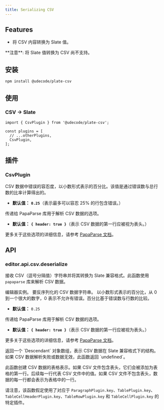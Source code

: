 ```yaml
---
title: Serializing CSV
---
```


<ComponentPreview name="csv-demo" />

<PackageInfo>

## Features

- 将 CSV 内容转换为 Slate 值。

<Callout className="my-4">
  **注意**: 将 Slate 值转换为 CSV 尚不支持。
</Callout>

</PackageInfo>

## 安装

```bash
npm install @udecode/plate-csv
```

## 使用

### CSV -> Slate

```tsx
import { CsvPlugin } from '@udecode/plate-csv';

const plugins = [
  // ...otherPlugins,
  CsvPlugin,
];
```

## 插件

### CsvPlugin

<APIOptions>

<APIItem name="errorTolerance" type="number" optional>

CSV 数据中错误的容忍度，以小数形式表示的百分比。该值是通过错误数与总行数的比率计算得出的。

- **默认值：** **`0.25`**（表示最多可以容忍 25% 的行包含错误。）

</APIItem>
<APIItem name="parseOptions" type="ParseConfig" optional>

传递给 PapaParse 库用于解析 CSV 数据的选项。

- **默认值：** **`{ header: true }`**（表示 CSV 数据的第一行应被视为表头。）

更多关于这些选项的详细信息，请参考 [PapaParse 文档](https://www.papaparse.com/docs#config)。

</APIItem>
</APIOptions>

## API

### editor.api.csv.deserialize

接收 CSV（逗号分隔值）字符串并将其转换为 Slate 兼容格式。此函数使用 `papaparse` 库来解析 CSV 数据。

<APIParameters>
<APIItem name="editor" type="PlateEditor">
编辑器实例。
</APIItem>
<APIItem name="data" type="string">
要反序列化的 CSV 数据字符串。
</APIItem>
<APIItem name="errorTolerance" type="number" optional>
以小数形式表示的百分比，从 0 到一个很大的数字，0 表示不允许有错误。百分比基于错误数与行数的比较。

- **默认值：** `0.25`

</APIItem>
<APIItem name="parseOptions" type="ParseConfig">

传递给 PapaParse 库用于解析 CSV 数据的选项。

- **默认值：** **`{ header: true }`**（表示 CSV 数据的第一行应被视为表头。）

更多关于这些选项的详细信息，请参考 [PapaParse 文档](https://www.papaparse.com/docs#config)。

</APIItem>
</APIParameters>

<APIReturns>
  <APIItem type="Descendant[]">
    返回一个 `Descendant` 对象数组，表示 CSV 数据在 Slate 兼容格式下的结构。
    如果 CSV 数据解析失败或数据无效，此函数返回 `undefined`。
  </APIItem>
</APIReturns>

此函数创建 CSV 数据的表格表示。如果 CSV 文件包含表头，它们会被添加为表格的第一行。后续每一行代表 CSV 文件中的值。如果 CSV 文件不包含表头，数据的每一行都会表示为表格中的一行。

请注意，该函数假定使用了对应于 `ParagraphPlugin.key`、`TablePlugin.key`、`TableCellHeaderPlugin.key`、`TableRowPlugin.key` 和 `TableCellPlugin.key` 的特定插件。
